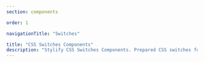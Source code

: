```yaml
---
section: components

order: 1

navigationTitle: "Switches"

title: "CSS Switches Components"
description: "Stylify CSS Switches Components. Prepared CSS switches for your next web project. Copy&Paste, without CSS framework."
---
```


<InteractivePreview
	class="margin-bottom:48px"
	min-height="100"
	title="Switches"
	htmlSnippet="components/switches"
/>

<InteractivePreview
	class="margin-bottom:48px"
	min-height="100"
	title="Checkboxes"
	htmlSnippet="components/checkboxes"
/>
